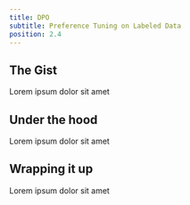```yaml
---
title: DPO
subtitle: Preference Tuning on Labeled Data
position: 2.4
---
```


## The Gist

Lorem ipsum dolor sit amet

## Under the hood

Lorem ipsum dolor sit amet

## Wrapping it up

Lorem ipsum dolor sit amet

